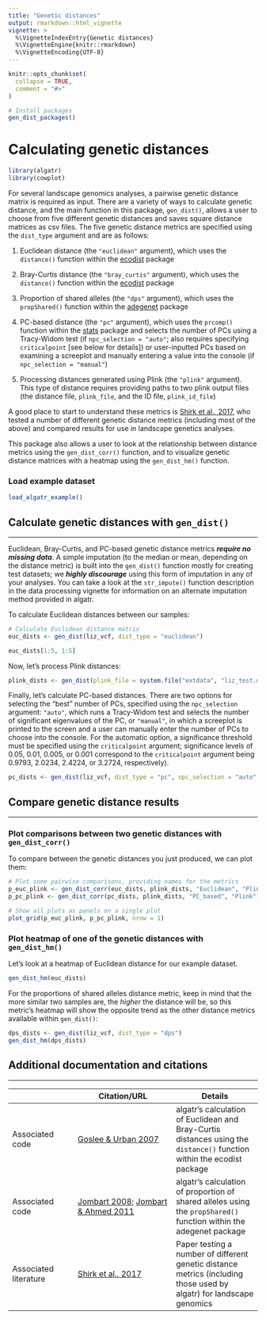 ```yaml
---
title: "Genetic distances"
output: rmarkdown::html_vignette
vignette: >
  %\VignetteIndexEntry{Genetic distances}
  %\VignetteEngine{knitr::rmarkdown}
  %\VignetteEncoding{UTF-8}
---
```


```r
knitr::opts_chunk$set(
  collapse = TRUE,
  comment = "#>"
)
```

```r
# Install packages 
gen_dist_packages()
```

# Calculating genetic distances

```r
library(algatr)
library(cowplot)
```

For several landscape genomics analyses, a pairwise genetic distance matrix is required as input. There are a variety of ways to calculate genetic distance, and the main function in this package, `gen_dist()`, allows a user to choose from five different genetic distances and saves square distance matrices as csv files. The five genetic distance metrics are specified using the `dist_type` argument and are as follows:

1.  Euclidean distance (the `"euclidean"` argument), which uses the `distance()` function within the [ecodist](https://cran.r-project.org/web/packages/ecodist/index.html) package

2.  Bray-Curtis distance (the `"bray_curtis"` argument), which uses the `distance()` function within the [ecodist](https://cran.r-project.org/web/packages/ecodist/index.html) package

3.  Proportion of shared alleles (the `"dps"` argument), which uses the `propShared()` function within the [adegenet](https://cran.r-project.org/web/packages/adegenet/index.html) package

4.  PC-based distance (the `"pc"` argument), which uses the `prcomp()` function within the [stats](https://stat.ethz.ch/R-manual/R-devel/library/stats/html/00Index.html) package and selects the number of PCs using a Tracy-Widom test (if `npc_selection = "auto"`; also requires specifying `criticalpoint` [see below for details]) or user-inputted PCs based on examining a screeplot and manually entering a value into the console (if `npc_selection = "manual"`)

5.  Processing distances generated using Plink (the `"plink"` argument). This type of distance requires providing paths to two plink output files (the distance file, `plink_file`, and the ID file, `plink_id_file`)

A good place to start to understand these metrics is [Shirk et al., 2017](https://onlinelibrary.wiley.com/doi/abs/10.1111/1755-0998.12684), who tested a number of different genetic distance metrics (including most of the above) and compared results for use in landscape genetics analyses.

This package also allows a user to look at the relationship between distance metrics using the `gen_dist_corr()` function, and to visualize genetic distance matrices with a heatmap using the `gen_dist_hm()` function.

### Load example dataset

```r
load_algatr_example()
```

## Calculate genetic distances with `gen_dist()`

------------------------------------------------------------------------

Euclidean, Bray-Curtis, and PC-based genetic distance metrics ***require no missing data***. A simple imputation (to the median or mean, depending on the distance metric) is built into the `gen_dist()` function mostly for creating test datasets; we ***highly discourage*** using this form of imputation in any of your analyses. You can take a look at the `str_impute()` function description in the data processing vignette for information on an alternate imputation method provided in algatr.

To calculate Euclidean distances between our samples:

```r
# Calculate Euclidean distance matrix
euc_dists <- gen_dist(liz_vcf, dist_type = "euclidean")

euc_dists[1:5, 1:5]
```

Now, let's process Plink distances:

```r
plink_dists <- gen_dist(plink_file = system.file("extdata", "liz_test.dist", package = "algatr"), plink_id_file = system.file("extdata", "liz_test.dist.id", package = "algatr"), dist_type = "plink")
```

Finally, let's calculate PC-based distances. There are two options for selecting the "best" number of PCs, specified using the `npc_selection` argument: `"auto"`, which runs a Tracy-Widom test and selects the number of significant eigenvalues of the PC, or `"manual"`, in which a screeplot is printed to the screen and a user can manually enter the number of PCs to choose into the console. For the automatic option, a significance threshold must be specified using the `criticalpoint` argument; significance levels of 0.05, 0.01, 0.005, or 0.001 correspond to the `criticalpoint` argument being 0.9793, 2.0234, 2.4224, or 3.2724, respectively).

```r
pc_dists <- gen_dist(liz_vcf, dist_type = "pc", npc_selection = "auto", criticalpoint = 2.0234)
```

## Compare genetic distance results

------------------------------------------------------------------------

### Plot comparisons between two genetic distances with `gen_dist_corr()`

To compare between the genetic distances you just produced, we can plot them:

```r
# Plot some pairwise comparisons, providing names for the metrics
p_euc_plink <- gen_dist_corr(euc_dists, plink_dists, "Euclidean", "Plink")
p_pc_plink <- gen_dist_corr(pc_dists, plink_dists, "PC_based", "Plink")

# Show all plots as panels on a single plot
plot_grid(p_euc_plink, p_pc_plink, nrow = 1)
```

### Plot heatmap of one of the genetic distances with `gen_dist_hm()`

Let's look at a heatmap of Euclidean distance for our example dataset.

```r
gen_dist_hm(euc_dists)
```

For the proportions of shared alleles distance metric, keep in mind that the more similar two samples are, the *higher* the distance will be, so this metric's heatmap will show the opposite trend as the other distance metrics available within `gen_dist()`:

```r
dps_dists <- gen_dist(liz_vcf, dist_type = "dps")
gen_dist_hm(dps_dists)
```

## Additional documentation and citations

------------------------------------------------------------------------

|                       | Citation/URL                                                                                                                                                                 | Details                                                                                                                |
|-------------------|-----------------------------|-------------------------|
| Associated code       | [Goslee & Urban 2007](https://cran.r-project.org/web/packages/ecodist/index.html)                                                                                            | algatr's calculation of Euclidean and Bray-Curtis distances using the `distance()` function within the ecodist package |
| Associated code       | [Jombart 2008](https://academic.oup.com/bioinformatics/article/24/11/1403/191127); [Jombart & Ahmed 2011](https://academic.oup.com/bioinformatics/article/27/21/3070/218892) | algatr's calculation of proportion of shared alleles using the `propShared()` function within the adegenet package     |
| Associated literature | [Shirk et al., 2017](https://onlinelibrary.wiley.com/doi/abs/10.1111/1755-0998.12684)                                                                                        | Paper testing a number of different genetic distance metrics (including those used by algatr) for landscape genomics   |
